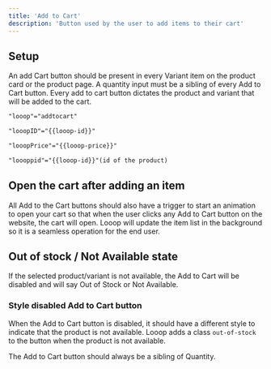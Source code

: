 ```yaml
---
title: 'Add to Cart'
description: 'Button used by the user to add items to their cart'
---
```


## Setup

An add Cart button should be present in every Variant item on the product card or the product page. A quantity input must be a sibling of every Add to Cart button.
Every add to cart button dictates the product and variant that will be added to the cart. 

```html
"looop"="addtocart"
```

```html
"looopID"="{{looop-id}}"
```

```html
"looopPrice"="{{looop-price}}"
```

```html
"loooppid"="{{looop-id}}"(id of the product)
```

## Open the cart after adding an item

All Add to the Cart buttons should also have a trigger to start an animation to open your cart so that when the user clicks any Add to Cart button on the website, the cart will open. Looop will update the item list in the background so it is a seamless operation for the end user.

## Out of stock / Not Available state 

If the selected product/variant is not available, the Add to Cart will be disabled and will say Out of Stock or Not Available.

### Style disabled Add to Cart button

When the Add to Cart button is disabled, it should have a different style to indicate that the product is not available. Looop adds a class `out-of-stock` to the button when the product is not available. 

<Warning>
The Add to Cart button should always be a sibling of Quantity.
</Warning>


